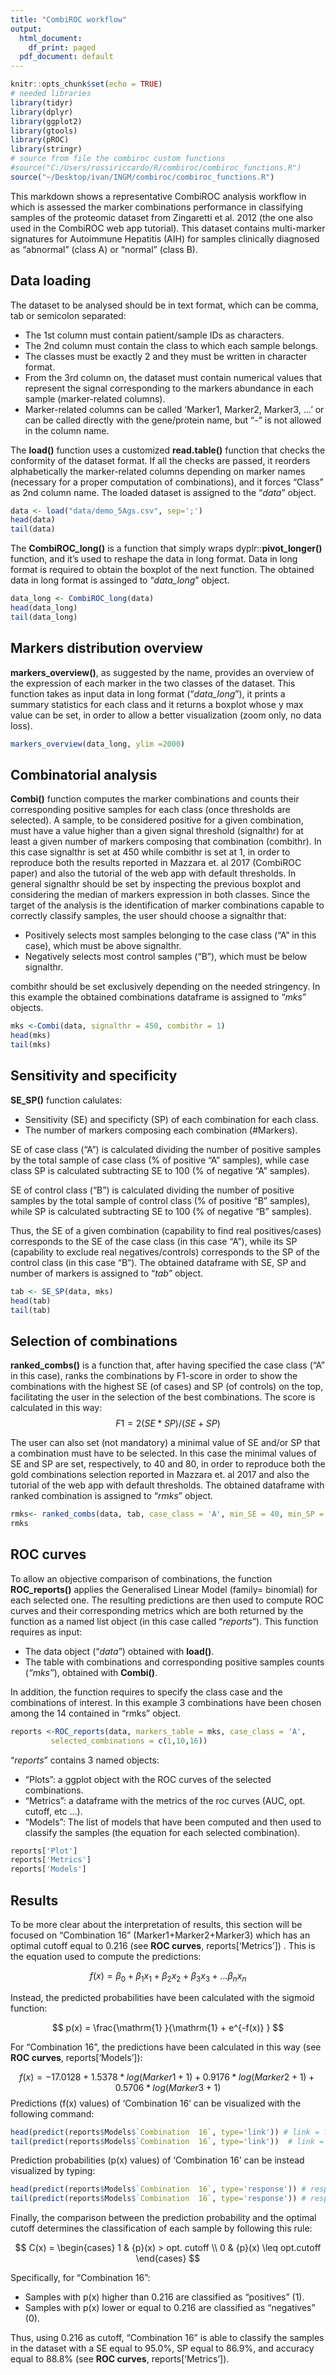 ```yaml
---
title: "CombiROC workflow"
output:
  html_document:
    df_print: paged
  pdf_document: default
---
```


```r
knitr::opts_chunk$set(echo = TRUE)
# needed libraries
library(tidyr)
library(dplyr)
library(ggplot2)
library(gtools)
library(pROC)
library(stringr)
# source from file the combiroc custom functions
#source("C:/Users/rossiriccardo/R/combiroc/combiroc_functions.R")
source("~/Desktop/ivan/INGM/combiroc/combiroc_functions.R")
```


This markdown shows a representative CombiROC analysis workflow in which is assessed the marker combinations performance in classifying samples of the proteomic dataset from Zingaretti et al. 2012 (the one also used in the CombiROC web app tutorial).  This dataset contains multi-marker signatures for Autoimmune Hepatitis (AIH) for samples clinically diagnosed as “abnormal” (class A) or "normal" (class B).

## Data loading

The dataset to be analysed should be in text format, which can be comma, tab or semicolon separated:

- The 1st column must contain patient/sample IDs as characters.
- The 2nd column must contain the class to which each sample belongs.
- The classes must be exactly 2 and they must be written in character format. 
- From the 3rd column on, the dataset must contain numerical values that represent the signal corresponding to the markers abundance in each sample (marker-related columns). 
- Marker-related columns can be called 'Marker1, Marker2, Marker3, ...' or can be called directly with the gene/protein name, but "-" is not allowed in the column name. 

The **load()** function uses a customized **read.table()** function that checks the conformity of the dataset format. If all the checks are passed, it reorders alphabetically the marker-related columns depending on marker names (necessary for a proper computation of combinations), and it forces "Class" as 2nd column name.
The loaded dataset is assigned to the "*data*" object.
```r
data <- load("data/demo_5Ags.csv", sep=';')
head(data)
tail(data)
```
The **CombiROC_long()** is a function that simply wraps dyplr::**pivot_longer()**
function, and it's used to reshape the data in long format. Data in long format is required to obtain the boxplot of the next function. The obtained data in long format is assinged to "*data_long*" object.
```r
data_long <- CombiROC_long(data)
head(data_long)
tail(data_long)
```

## Markers distribution overview

**markers_overview()**, as suggested by the name, provides an overview of the expression of each marker in the two classes of the dataset. This function takes as input data in long format ("*data_long*"), it prints a summary statistics for each class and it returns a boxplot whose y max value can be set, in order to allow a better visualization (zoom only, no data loss).

```r
markers_overview(data_long, ylim =2000) 
```


## Combinatorial analysis

**Combi()** function computes the marker combinations and counts their corresponding positive samples for each class (once thresholds are selected). A sample, to be considered positive for a given combination, must have a value higher than a given signal threshold (signalthr) for at least a given number of markers composing that combination (combithr). In this case signalthr is set at 450 while combithr is set at 1, in order to reproduce both the results reported in Mazzara et. al 2017 (CombiROC paper) and also the tutorial of the web app with default thresholds. In general signalthr should be set by inspecting the previous boxplot and considering the median of markers expression in both classes. Since the target of the analysis is the identification of marker combinations capable to correctly classify samples, the user should choose a signalthr that:

- Positively selects most samples belonging to the case class ("A" in this case), which must be above signalthr.
- Negatively selects most control samples ("B"), which must be below signalthr. 

combithr should be set exclusively depending on the needed stringency. In this example the obtained combinations dataframe is assigned to "*mks*" objects.

```r
mks <-Combi(data, signalthr = 450, combithr = 1)
head(mks)
tail(mks)
```
## Sensitivity and specificity

**SE_SP()** function calulates:

- Sensitivity (SE) and specificty (SP) of each combination for each class.
- The number of markers composing each combination (#Markers). 

SE of case class ("A") is calculated dividing the number of positive samples by the total sample of case class (% of positive "A" samples), while case class SP is calculated subtracting SE to 100 (% of negative "A" samples).

SE of control class ("B") is calculated dividing the number of positive samples by the total sample of control class (% of positive "B" samples), while SP is calculated subtracting SE to 100 (% of negative "B" samples).

Thus, the SE of a given combination (capability to find real positives/cases) corresponds to the SE of the case class (in this case "A"), while its SP (capability to exclude real negatives/controls) corresponds to the SP of the control class (in this case "B").
The obtained dataframe with SE, SP and number of markers is assigned to "*tab*" object. 

```r
tab <- SE_SP(data, mks)
head(tab)
tail(tab)
```
## Selection of combinations

**ranked_combs()** is a function that, after having specified the case class ("A" in this case),  ranks the combinations by F1-score in order to show the combinations with the highest SE (of cases) and SP (of controls) on the top, facilitating the user in the selection of the best combinations. The score is calculated in this way:
$$
 F1 = 2(SE*SP)/(SE+SP)
$$

The user can also set (not mandatory) a minimal value of SE and/or SP that a combination must have to be selected.
In this case the minimal values of SE and SP are set, respectively, to 40 and 80, in order to reproduce both the gold combinations selection reported in Mazzara et. al 2017 and also the tutorial of the web app with default thresholds. The obtained dataframe with ranked combination is assigned to "*rmks*" object. 


```r
rmks<- ranked_combs(data, tab, case_class = 'A', min_SE = 40, min_SP = 80)
rmks
```

## ROC curves

To allow an objective comparison of combinations, the function **ROC_reports()** applies the Generalised Linear Model (family= binomial) for each selected one. The resulting predictions are then used to compute ROC curves and their corresponding metrics which are both returned by the function as a named list object (in this case called "*reports*").  This function requires as input:

- The data object ("*data*") obtained with **load()**.
- The table with combinations and corresponding positive samples counts (*"mks"*), obtained with **Combi()**.

In addition, the function requires to specify the class case and the combinations of interest. In this example 3 combinations have been chosen among the 14 contained in "rmks" object.
```r
reports <-ROC_reports(data, markers_table = mks, case_class = 'A', 
         selected_combinations = c(1,10,16))
```
"*reports*" contains 3 named objects:

- "Plots": a ggplot object with the ROC curves of the selected combinations.
- "Metrics": a dataframe with the metrics of the roc curves (AUC, opt. cutoff, etc ...).
- "Models": The list of models that have been computed and then used to classify the samples (the equation for each selected combination).

```r
reports['Plot']
reports['Metrics']
reports['Models']
```

## Results

To be more clear about the interpretation of results, this section will be focused on "Combination 16" (Marker1+Marker2+Marker3) which has an optimal cutoff equal to  0.216 (see **ROC curves**, reports['Metrics']) .
This is the equation used to compute the predictions:

$$
f(x)=β_0+β_1x_1+β_2x_2+ β_3x_3 +...β_nx_n
$$


Instead, the predicted probabilities have been calculated with the sigmoid function:

$$
p(x) =  \frac{\mathrm{1} }{\mathrm{1} + e^{-f(x)} }  
$$



For "Combination 16", the predictions have been calculated in this way (see **ROC curves**, reports['Models']):


$$
f(x)=    -17.0128  +  1.5378 *log(Marker1 + 1)  +  0.9176 *log(Marker2 + 1) + 0.5706* log(Marker3 + 1)$$
Predictions (f(x) values) of 'Combination 16' can be visualized with the following command: 
```r
head(predict(reports$Models$`Combination  16`, type='link')) # link = f(x)
tail(predict(reports$Models$`Combination  16`, type='link'))  # link = f(x)
```


Prediction probabilities (p(x) values) of 'Combination 16' can be instead visualized by typing: 
```r
head(predict(reports$Models$`Combination  16`, type='response')) # response = p(x)
tail(predict(reports$Models$`Combination  16`, type='response')) # response = p(x)
```


Finally, the comparison between the prediction probability and the optimal cutoff determines the classification of each sample by following this rule:


$$
C(x) = 
\begin{cases} 
      1 & {p}(x) > opt. cutoff \\
      0 & {p}(x) \leq opt.cutoff 
\end{cases}
$$



Specifically, for "Combination 16":

- Samples with p(x) higher than 0.216 are classified as "positives" (1).
- Samples with p(x) lower or equal to 0.216 are classified as "negatives" (0).

Thus, using 0.216 as cutoff, "Combination 16" is able to classify the samples in the dataset with a SE equal to 95.0%, SP equal to 86.9%, and accuracy equal to 88.8% (see **ROC curves**, reports['Metrics']).

